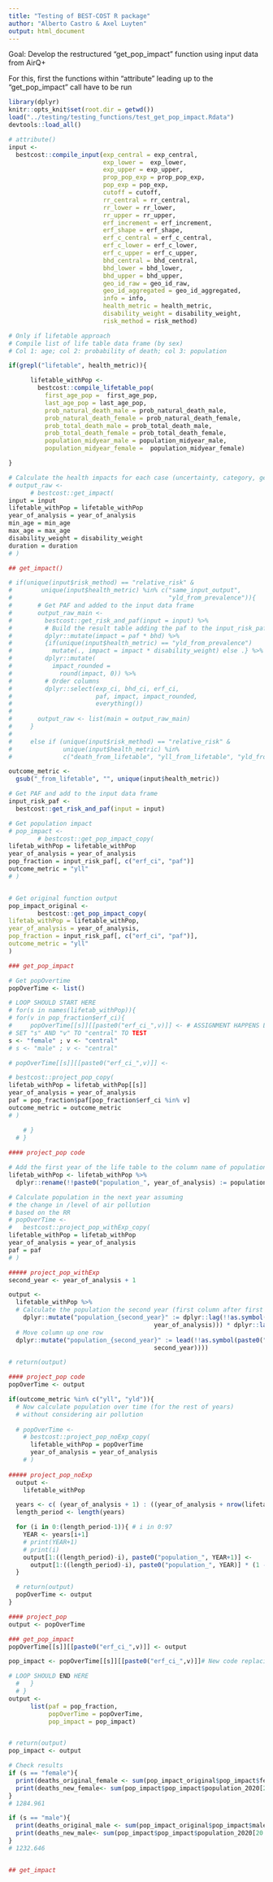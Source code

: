 ```yaml
---
title: "Testing of BEST-COST R package"
author: "Alberto Castro & Axel Luyten"
output: html_document
---
```

Goal:
Develop the restructured "get_pop_impact" function using input data from AirQ+ 

For this, first the functions within "attribute" leading up to the 
"get_pop_impact" call have to be run

```r
library(dplyr)
knitr::opts_knit$set(root.dir = getwd()) 
load("../testing/testing_functions/test_get_pop_impact.Rdata")
devtools::load_all()
```

```r
# attribute()
input <- 
  bestcost::compile_input(exp_central = exp_central, 
                          exp_lower =  exp_lower, 
                          exp_upper = exp_upper,
                          prop_pop_exp = prop_pop_exp,
                          pop_exp = pop_exp,
                          cutoff = cutoff,
                          rr_central = rr_central, 
                          rr_lower = rr_lower, 
                          rr_upper = rr_upper,
                          erf_increment = erf_increment,
                          erf_shape = erf_shape,
                          erf_c_central = erf_c_central,
                          erf_c_lower = erf_c_lower,
                          erf_c_upper = erf_c_upper,
                          bhd_central = bhd_central,
                          bhd_lower = bhd_lower,
                          bhd_upper = bhd_upper,
                          geo_id_raw = geo_id_raw,
                          geo_id_aggregated = geo_id_aggregated,
                          info = info,
                          health_metric = health_metric,
                          disability_weight = disability_weight,
                          risk_method = risk_method)

# Only if lifetable approach
# Compile list of life table data frame (by sex)
# Col 1: age; col 2: probability of death; col 3: population

if(grepl("lifetable", health_metric)){

      lifetable_withPop <-
        bestcost::compile_lifetable_pop(
          first_age_pop =  first_age_pop,
          last_age_pop = last_age_pop,
          prob_natural_death_male = prob_natural_death_male,
          prob_natural_death_female = prob_natural_death_female,
          prob_total_death_male = prob_total_death_male,
          prob_total_death_female = prob_total_death_female,
          population_midyear_male = population_midyear_male,
          population_midyear_female =  population_midyear_female)

}

# Calculate the health impacts for each case (uncertainty, category, geo area...)
# output_raw <-
      # bestcost::get_impact(
input = input
lifetable_withPop = lifetable_withPop
year_of_analysis = year_of_analysis
min_age = min_age
max_age = max_age
disability_weight = disability_weight
duration = duration
# )

## get_impact() 

# if(unique(input$risk_method) == "relative_risk" &
#        unique(input$health_metric) %in% c("same_input_output",
#                                           "yld_from_prevalence")){
#       # Get PAF and added to the input data frame
#       output_raw_main <-
#         bestcost::get_risk_and_paf(input = input) %>%
#         # Build the result table adding the paf to the input_risk_paf table
#         dplyr::mutate(impact = paf * bhd) %>%
#         {if(unique(input$health_metric) == "yld_from_prevalence")
#           mutate(., impact = impact * disability_weight) else .} %>%
#         dplyr::mutate(
#           impact_rounded =
#             round(impact, 0)) %>%
#         # Order columns
#         dplyr::select(exp_ci, bhd_ci, erf_ci,
#                       paf, impact, impact_rounded,
#                       everything())
# 
#       output_raw <- list(main = output_raw_main)
#     }
# 
#     else if (unique(input$risk_method) == "relative_risk" &
#              unique(input$health_metric) %in%
#              c("death_from_lifetable", "yll_from_lifetable", "yld_from_lifetable")){

outcome_metric <-
  gsub("_from_lifetable", "", unique(input$health_metric))

# Get PAF and add to the input data frame
input_risk_paf <-
  bestcost::get_risk_and_paf(input = input)

# Get population impact
# pop_impact <-
        # bestcost::get_pop_impact_copy(
lifetab_withPop = lifetable_withPop
year_of_analysis = year_of_analysis
pop_fraction = input_risk_paf[, c("erf_ci", "paf")]
outcome_metric = "yll"
# )


# Get original function output
pop_impact_original <-
        bestcost::get_pop_impact_copy(
lifetab_withPop = lifetable_withPop,
year_of_analysis = year_of_analysis,
pop_fraction = input_risk_paf[, c("erf_ci", "paf")],
outcome_metric = "yll"
)

### get_pop_impact 

# Get popOvertime
popOverTime <- list()

# LOOP SHOULD START HERE 
# for(s in names(lifetab_withPop)){
# for(v in pop_fraction$erf_ci){
#     popOverTime[[s]][[paste0("erf_ci_",v)]] <- # ASSIGNMENT HAPPENS LATER
# SET "s" AND "v" TO "central" TO TEST 
s <- "female" ; v <- "central"
# s <- "male" ; v <- "central"

# popOverTime[[s]][[paste0("erf_ci_",v)]] <-

# bestcost::project_pop_copy(
lifetab_withPop = lifetab_withPop[[s]]
year_of_analysis = year_of_analysis
paf = pop_fraction$paf[pop_fraction$erf_ci %in% v]
outcome_metric = outcome_metric
# )

    # }
  # }
    
#### project_pop code 

# Add the first year of the life table to the column name of population
lifetab_withPop <- lifetab_withPop %>% 
  dplyr::rename(!!paste0("population_", year_of_analysis) := population)

# Calculate population in the next year assuming
# the change in /level of air pollution
# based on the RR
# popOverTime <-
#   bestcost::project_pop_withExp_copy(
lifetable_withPop = lifetab_withPop
year_of_analysis = year_of_analysis
paf = paf
# )

##### project_pop_withExp 
second_year <- year_of_analysis + 1

output <-
  lifetable_withPop %>%
  # Calculate the population the second year (first column after first year) considering the health effect of air pollution
    dplyr::mutate("population_{second_year}" := dplyr::lag(!!as.symbol(paste0("population_",
                                        year_of_analysis))) * dplyr::lag(death_probability_natural) * paf) %>% 
  # Move column up one row
  dplyr::mutate("population_{second_year}" := lead(!!as.symbol(paste0("population_",
                                        second_year))))

# return(output)

#### project_pop code 
popOverTime <- output

if(outcome_metric %in% c("yll", "yld")){
  # Now calculate population over time (for the rest of years)
  # without considering air pollution
  
  # popOverTime <-
    # bestcost::project_pop_noExp_copy(
      lifetable_withPop = popOverTime
      year_of_analysis = year_of_analysis
    # )
      
##### project_pop_noExp 
  output <-
    lifetable_withPop

  years <- c( (year_of_analysis + 1) : ((year_of_analysis + nrow(lifetable_withPop) - 2)) )
  length_period <- length(years)

  for (i in 0:(length_period-1)){ # i in 0:97
    YEAR <- years[i+1]
    # print(YEAR+1)
    # print(i)
    output[1:((length_period)-i), paste0("population_", YEAR+1)] <-
      output[1:((length_period)-i), paste0("population_", YEAR)] * (1 - output$death_probability_total[(i+2):(length_period+1)])
  }

  # return(output)
  popOverTime <- output
}

#### project_pop 
output <- popOverTime

### get_pop_impact 
popOverTime[[s]][[paste0("erf_ci_",v)]] <- output

pop_impact <- popOverTime[[s]][[paste0("erf_ci_",v)]]# New code replacing the call of move_rows_up

# LOOP SHOULD END HERE 
  #   }
  # }
output <-
      list(paf = pop_fraction,
           popOverTime = popOverTime,
           pop_impact = pop_impact)


# return(output)
pop_impact <- output

# Check results
if (s == "female"){
  print(deaths_original_female <- sum(pop_impact_original$pop_impact$female$erf_ci_central$population_2020[20:99]))
  print(deaths_new_female<- sum(pop_impact$pop_impact$population_2020[20:99]))
}
# 1284.961

if (s == "male"){
  print(deaths_original_male <- sum(pop_impact_original$pop_impact$male$erf_ci_central$population_2020[20:99]))
  print(deaths_new_male<- sum(pop_impact$pop_impact$population_2020[20:99]))
}
# 1232.646


## get_impact 
```
